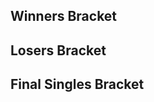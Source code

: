 {{DISPLAYTITLE:Bring All The Hype}}{{SetGame|melee}}
{{tabs static
|name1=Overview
|link1=Bring All The Hype/1
|name2=Singles Pools
|link2=Bring All The Hype/1/Singles Pools
|name3=Singles Bracket
|link3=Bring All The Hype/1/Singles Bracket
|name4=Doubles Bracket
|link4=Bring All The Hype/1/Doubles Bracket
|This=3
}}<!-- Generated with http://tournament-nub.rhcloud.com/toliquipedia name=bath-BATH1MeleeSinglesBracket -->

==Winners Bracket==
{{32DEWBracketA
|r1m1p1=Professor Pro |r1m1p1flag=gb |r1m1p1score=W |r1m1win=1
|r1m1p2=Bye |r1m1p2flag= |r1m1p2score=-

|r1m2p1=Ace |r1m2p1flag= |r1m2p1score=2 |r1m2win=1
|r1m2p2=Sylveon |r1m2p2flag=gb |r1m2p2score=0

|r1m3p1=Matt Smith |r1m3p1flag=gb |r1m3p1score=W |r1m3win=1
|r1m3p2=Bye |r1m3p2flag= |r1m3p2score=-

|r1m4p1=Frenzy |r1m4p1flag=gb |r1m4p1score=2 |r1m4win=1
|r1m4p2=Jay |r1m4p2flag= |r1m4p2score=1

|r1m5p1=R23 |r1m5p1flag=gb |r1m5p1score=W |r1m5win=1
|r1m5p2=Bye |r1m5p2flag= |r1m5p2score=-

|r1m6p1=Twig |r1m6p1flag=gb |r1m6p1score=2 |r1m6win=1
|r1m6p2=Sleepsjr |r1m6p2flag= |r1m6p2score=1

|r1m7p1=HaoTwo |r1m7p1flag=gb |r1m7p1score=W |r1m7win=1
|r1m7p2=Bye |r1m7p2flag= |r1m7p2score=-

|r1m8p1=Oytun |r1m8p1flag=gb |r1m8p1score=2 |r1m8win=1
|r1m8p2=Hylian Reaper |r1m8p2flag= |r1m8p2score=1

|r1m9p1=Mahie |r1m9p1flag=fr |r1m9p1score=W |r1m9win=1
|r1m9p2=Bye |r1m9p2flag= |r1m9p2score=-

|r1m10p1=Modest Major |r1m10p1flag= |r1m10p1score=2 |r1m10win=1
|r1m10p2=Chobos |r1m10p2flag= |r1m10p2score=1

|r1m11p1=X1 |r1m11p1flag=gb |r1m11p1score=W |r1m11win=1
|r1m11p2=Bye |r1m11p2flag= |r1m11p2score=-

|r1m12p1=Umpa |r1m12p1flag=gb |r1m12p1score=2 |r1m12win=1
|r1m12p2=Meamking |r1m12p2flag= |r1m12p2score=0

|r1m13p1=BrTarolg |r1m13p1flag=gb |r1m13p1score=W |r1m13win=1
|r1m13p2=Bye |r1m13p2flag= |r1m13p2score=-

|r1m14p1=BiSS |r1m14p1flag= |r1m14p1score=2 |r1m14win=1
|r1m14p2=SHIP |r1m14p2flag=gb |r1m14p2score=1

|r1m15p1=Jam |r1m15p1flag=gb |r1m15p1score=W |r1m15win=1
|r1m15p2=Bye |r1m15p2flag= |r1m15p2score=-

|r1m16p1=Omadon |r1m16p1flag=gb |r1m16p1score=2 |r1m16win=1
|r1m16p2=Schmav |r1m16p2flag= |r1m16p2score=0

|r2m1p1=Professor Pro |r2m1p1flag=gb |r2m1p1score=2 |r2m1win=1
|r2m1p2=Ace |r2m1p2flag= |r2m1p2score=0

|r2m2p1=Matt Smith |r2m2p1flag=gb |r2m2p1score=2 |r2m2win=1
|r2m2p2=Frenzy |r2m2p2flag=gb |r2m2p2score=1

|r2m3p1=R23 |r2m3p1flag=gb |r2m3p1score=2 |r2m3win=1
|r2m3p2=Twig |r2m3p2flag=gb |r2m3p2score=0

|r2m4p1=HaoTwo |r2m4p1flag=gb |r2m4p1score=2 |r2m4win=1
|r2m4p2=Oytun |r2m4p2flag=gb |r2m4p2score=0

|r2m5p1=Mahie |r2m5p1flag=fr |r2m5p1score=2 |r2m5win=1
|r2m5p2=Modest Major |r2m5p2flag= |r2m5p2score=0

|r2m6p1=X1 |r2m6p1flag=gb |r2m6p1score=2 |r2m6win=1
|r2m6p2=Umpa |r2m6p2flag=gb |r2m6p2score=0

|r2m7p1=BrTarolg |r2m7p1flag=gb |r2m7p1score=2 |r2m7win=1
|r2m7p2=BiSS |r2m7p2flag= |r2m7p2score=0

|r2m8p1=Jam |r2m8p1flag=gb |r2m8p1score=2 |r2m8win=1
|r2m8p2=Omadon |r2m8p2flag=gb |r2m8p2score=0

|r3m1p1=Professor Pro |r3m1p1flag=gb |r3m1p1score=2 |r3m1win=1
|r3m1p2=Matt Smith |r3m1p2flag=gb |r3m1p2score=0

|r3m2p1=R23 |r3m2p1flag=gb |r3m2p1score=2 |r3m2win=1
|r3m2p2=HaoTwo |r3m2p2flag=gb |r3m2p2score=1

|r3m3p1=Mahie |r3m3p1flag=fr |r3m3p1score=2 |r3m3win=1
|r3m3p2=X1 |r3m3p2flag=gb |r3m3p2score=0

|r3m4p1=BrTarolg |r3m4p1flag=gb |r3m4p1score=2 |r3m4win=1
|r3m4p2=Jam |r3m4p2flag=gb |r3m4p2score=1

|r4m1p1=Professor Pro |r4m1p1flag=gb |r4m1p1score=3 |r4m1win=1
|r4m1p2=R23 |r4m1p2flag=gb |r4m1p2score=0

|r4m2p1=Mahie |r4m2p1flag=fr |r4m2p1score=3 |r4m2win=1
|r4m2p2=BrTarolg |r4m2p2flag=gb |r4m2p2score=0
}}
==Losers Bracket==
{{24DELBracketSmwA
|tourneylink=Bring All The Hype/1
|tourneyname=Bring All The Hype
|l1placement=17-24
|l2placement=13-16
|l3placement=9-12
|l4placement=7-8
|l5placement=5-6

|l1m1p1=Omadon |l1m1p1flag=gb |l1m1p1score=2 |l1m1win=1
|l1m1p2=Sylveon |l1m1p2flag=gb |l1m1p2score=0

|l1m2p1=BiSS |l1m2p1flag= |l1m2p1score=2 |l1m2win=1
|l1m2p2=Jay |l1m2p2flag= |l1m2p2score=1

|l1m3p1=Umpa |l1m3p1flag=gb |l1m3p1score=2 |l1m3win=1
|l1m3p2=Sleepsjr |l1m3p2flag= |l1m3p2score=0

|l1m4p1=Modest Major |l1m4p1flag= |l1m4p1score=2 |l1m4win=1
|l1m4p2=Hylian Reaper |l1m4p2flag= |l1m4p2score=0

|l1m5p1=Oytun |l1m5p1flag=gb |l1m5p1score=2 |l1m5win=1
|l1m5p2=Chobos |l1m5p2flag= |l1m5p2score=1

|l1m6p1=Twig |l1m6p1flag=gb |l1m6p1score=2 |l1m6win=1
|l1m6p2=Meamking |l1m6p2flag= |l1m6p2score=1

|l1m7p1=Frenzy |l1m7p1flag=gb |l1m7p1score=2 |l1m7win=1
|l1m7p2=SHIP |l1m7p2flag=gb |l1m7p2score=0

|l1m8p1=Ace |l1m8p1flag= |l1m8p1score=2 |l1m8win=1
|l1m8p2=Schmav |l1m8p2flag= |l1m8p2score=0

|l2m1p1=Omadon |l2m1p1flag=gb |l2m1p1score=2 |l2m1win=1
|l2m1p2=BiSS |l2m1p2flag= |l2m1p2score=1

|l2m2p1=Umpa |l2m2p1flag=gb |l2m2p1score=2 |l2m2win=1
|l2m2p2=Modest Major |l2m2p2flag= |l2m2p2score=0

|l2m3p1=Oytun |l2m3p1flag=gb |l2m3p1score=2 |l2m3win=1
|l2m3p2=Twig |l2m3p2flag=gb |l2m3p2score=0

|l2m4p1=Frenzy |l2m4p1flag=gb |l2m4p1score=2 |l2m4win=1
|l2m4p2=Ace |l2m4p2flag= |l2m4p2score=1

|l3m1p1=HaoTwo |l3m1p1flag=gb |l3m1p1score= |l3m1win=2
|l3m1p2=Omadon |l3m1p2flag=gb |l3m1p2score={{win}}

|l3m2p1=Matt Smith |l3m2p1flag=gb |l3m2p1score=2 |l3m2win=1
|l3m2p2=Umpa |l3m2p2flag=gb |l3m2p2score=0

|l3m3p1=Jam |l3m3p1flag=gb |l3m3p1score=2 |l3m3win=1
|l3m3p2=Oytun |l3m3p2flag=gb |l3m3p2score=0

|l3m4p1=X1 |l3m4p1flag=gb |l3m4p1score=1 |l3m4win=2
|l3m4p2=Frenzy |l3m4p2flag=gb |l3m4p2score=2

|l4m1p1=Omadon |l4m1p1flag=gb |l4m1p1score={{win}} |l4m1win=1
|l4m1p2=Matt Smith |l4m1p2flag=gb |l4m1p2score=

|l4m2p1=Jam |l4m2p1flag=gb |l4m2p1score=2 |l4m2win=1
|l4m2p2=Frenzy |l4m2p2flag=gb |l4m2p2score=0

|l5m1p1=BrTarolg |l5m1p1flag=gb |l5m1p1score=3 |l5m1win=1
|l5m1p2=Omadon |l5m1p2flag=gb |l5m1p2score=0

|l5m2p1=R23 |l5m2p1flag=gb |l5m2p1score=2 |l5m2win=2
|l5m2p2=Jam |l5m2p2flag=gb |l5m2p2score=3
}}
<onlyinclude>
==Final Singles Bracket==
{{DEFinalSmwBracket
|tourneylink=Bring All The Hype/1
|tourneyname=Bring All The Hype
|l1placement=4
|r2placement=3
|r3loserplacement=2
|r3winnerplacement=1
|export_score=true

<!-- FROM WINNERS -->
|r1m1p1=Professor Pro |r1m1p1flag=gb |r1m1p1score=0 |r1m1win=2
|r1m1p2=Mahie |r1m1p2flag=fr |r1m1p2score=3

<!-- FROM LOSERS -->
|l1m1p1=BrTarolg |l1m1p1flag=gb |l1m1p1score=1 |l1m1win=2
|l1m1p2=Jam |l1m1p2flag=gb |l1m1p2score=3

<!-- LOSERS FINALS -->
|r2m1p1=Professor Pro |r2m1p1flag=gb |r2m1p1score=3 |r2m1win=1
|r2m1p2=Jam |r2m1p2flag=gb |r2m1p2score=0

<!-- GRAND FINALS -->
|r3m1p1=Mahie |r3m1p1flag=fr |r3m1p1score=0 |r3m2p1score=1 |r3m1win=2
|r3m1p2=Professor Pro |r3m1p2flag=gb |r3m1p2score=3 |r3m2p2score=3
}}
</onlyinclude>
